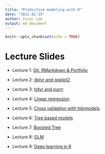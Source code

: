 ```yaml
---
title: "Predictive modeling with R"
date: "2021-02-25"
author: Issac Lee
output: md_document
---
```


```r
knitr::opts_chunk$set(echo = TRUE)
```


# Lecture Slides

- Lecture 1: [Git, RMarkdown & Portfolio](lecture/lec1.html)

- Lecture 2: [dplyr and ggplot2](https://issactoast.github.io/predictivemodeling-with-r/lecture/lec2.html)

- Lecture 3: [tidyr and purrr](https://issactoast.github.io/predictivemodeling-with-r/lecture/lec3.html)

- Lecture 4: [Linear regression](https://issactoast.github.io/predictivemodeling-with-r/lecture/lec4.html)

- Lecture 5: [Cross validation with tidymodels](https://issactoast.github.io/predictivemodeling-with-r/lecture/lec5.html)

- Lecture 6: [Tree based models](https://issactoast.github.io/predictivemodeling-with-r/lecture/lec6.html)

- Lecture 7: [Boosted Tree](https://issactoast.github.io/predictivemodeling-with-r/lecture/lec7.html)

- Lecture 8: [GLM](https://issactoast.github.io/predictivemodeling-with-r/lecture/lec8.html)

- Lecture 9: [Deep learning in R](https://issactoast.github.io/predictivemodeling-with-r/lecture/lec9.html)

